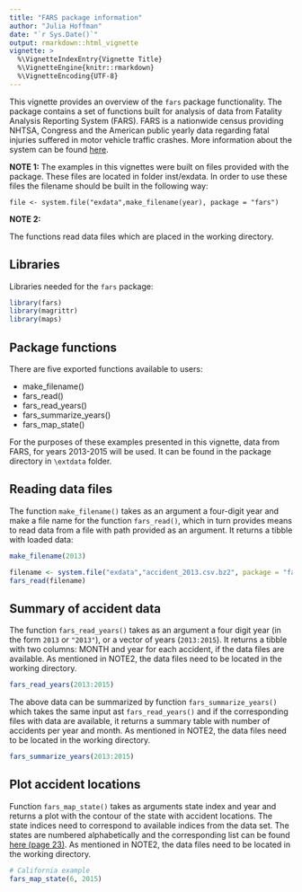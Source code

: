 ```yaml
---
title: "FARS package information"
author: "Julia Hoffman"
date: "`r Sys.Date()`"
output: rmarkdown::html_vignette
vignette: >
  %\VignetteIndexEntry{Vignette Title}
  %\VignetteEngine{knitr::rmarkdown}
  %\VignetteEncoding{UTF-8}
---
```


This vignette provides an overview of the `fars` package functionality. The package 
contains a set of functions built for analysis of data from Fatality Analysis 
Reporting System (FARS). FARS is a nationwide census providing NHTSA, Congress and the American public yearly data regarding fatal injuries suffered in motor vehicle traffic crashes. More information about the system can be found [here](https://www.nhtsa.gov/research-data/fatality-analysis-reporting-system-fars).

**NOTE 1:**
The examples in this vignettes were built on files provided with the package.
These files are located in folder inst/exdata. In order to use these files 
the filename should be built in the following way:

`file <- system.file("exdata",make_filename(year), package = "fars")`

**NOTE 2:**

The functions read data files which are placed in the working directory.

## Libraries

Libraries needed for the `fars` package:

```r
library(fars)
library(magrittr)
library(maps)
```

## Package functions

There are five exported functions available to users:

* make_filename()
* fars_read()
* fars_read_years()
* fars_summarize_years()
* fars_map_state()

For the purposes of these examples presented in this vignette, data from FARS, 
for years 2013-2015 will be used. It can be found in the package directory 
in `\extdata` folder.

## Reading data files

The function `make_filename()` takes as an argument a four-digit year and make a 
file name for the function `fars_read()`, which in turn provides means to read 
data from a file with path provided as an argument. It returns a tibble with 
loaded data:

```r
make_filename(2013)
```

```r
filename <- system.file("exdata","accident_2013.csv.bz2", package = "fars")
fars_read(filename)
```

## Summary of accident data

The function `fars_read_years()` takes as an argument a four digit year (in the form `2013` or `"2013"`), or a vector of years (`2013:2015`). It returns a tibble with two columns: MONTH and year for each accident, if the data files are available.
As mentioned in NOTE2, the data files need to be located in the working directory.

```r
fars_read_years(2013:2015)
```

The above data can be summarized by function `fars_summarize_years()` which takes the same input ast `fars_read_years()` and if the corresponding files with data are available, it returns a summary table with number of accidents per year and month. 
As mentioned in NOTE2, the data files need to be located in the working directory.

```r
fars_summarize_years(2013:2015)
```

## Plot accident locations

Function `fars_map_state()` takes as arguments state index and year and returns 
a plot with the contour of the state with accident locations. The state indices 
need to correspond to available indices from the data set. The states are numbered alphabetically and the corresponding list can be found [here (page 23)](https://ire.org/media/uploads/files/datalibrary/samplefiles/DOT%20Fatality%20Analysis%20Reporting%20System%20-%20Simplified/USERGUIDE-2014.pdf). 
As mentioned in NOTE2, the data files need to be located in the working directory.


```r
# California example
fars_map_state(6, 2015)
```
